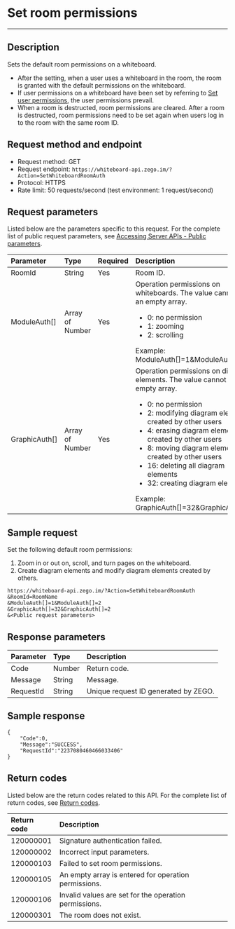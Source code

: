 # Set room permissions
-----

## Description

Sets the default room permissions on a whiteboard.
- After the setting, when a user uses a whiteboard in the room, the room is granted with the default permissions on the whiteboard.
- If user permissions on a whiteboard have been set by referring to [Set user permissions](!ServerAPI/Set_User_Permissions), the user permissions prevail.
- When a room is destructed, room permissions are cleared. After a room is destructed, room permissions need to be set again when users log in to the room with the same room ID.

## Request method and endpoint

- Request method: GET
- Request endpoint: `https://whiteboard-api.zego.im/?Action=SetWhiteboardRoomAuth`
- Protocol: HTTPS
- Rate limit: 50 requests/second (test environment: 1 request/second)

## Request parameters

Listed below are the parameters specific to this request. For the complete list of public request parameters, see [Accessing Server APIs - Public parameters](./accessing-server-apis.mdx#public-parameters).

| Parameter | Type | Required | Description |
| :-- | :-- | :-- | :-- | 
| RoomId | String | Yes | Room ID. |
| ModuleAuth[] | Array of Number | Yes | Operation permissions on whiteboards. The value cannot be an empty array. <ul><li>0: no permission</li><li> 1: zooming</li><li> 2: scrolling</li></ul>Example: ModuleAuth[]=1&ModuleAuth[]=2 |
| GraphicAuth[] | Array of Number | Yes | Operation permissions on diagram elements. The value cannot be an empty array. <ul><li>0: no permission</li><li> 2: modifying diagram elements created by other users</li><li>4: erasing diagram elements created by other users</li><li>8: moving diagram elements created by other users</li><li> 16: deleting all diagram elements</li><li>32: creating diagram elements</li></ul>Example: GraphicAuth[]=32&GraphicAuth[]=2 |


## Sample request 

Set the following default room permissions:
1. Zoom in or out on, scroll, and turn pages on the whiteboard.
2. Create diagram elements and modify diagram elements created by others.



```
https://whiteboard-api.zego.im/?Action=SetWhiteboardRoomAuth
&RoomId=RoomName
&ModuleAuth[]=1&ModuleAuth[]=2
&GraphicAuth[]=32&GraphicAuth[]=2
&<Public request parameters>
```

## Response parameters

| Parameter | Type | Description |
| :-- | :-- | :-- | 
| Code | Number | Return code. |
| Message | String | Message. |
| RequestId | String | Unique request ID generated by ZEGO. |



## Sample response 

```
{
    "Code":0,
    "Message":"SUCCESS",
    "RequestId":"2237080460466033406"
}
```

## Return codes

Listed below are the return codes related to this API. For the complete list of return codes, see [Return codes](./common-error-codes.mdx).

| Return code | Description |
| :-- | :-- | 
| 120000001 | Signature authentication failed. |
| 120000002 | Incorrect input parameters. |
| 120000103 | Failed to set room permissions. |
| 120000105 | An empty array is entered for operation permissions. |
| 120000106 | Invalid values are set for the operation permissions. |
| 120000301 | The room does not exist. |

